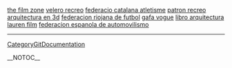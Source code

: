 <a href= http://extranjero-mtas.japanesetits.cn/the-film-zone.html >the film zone</a>   <a href= http://extranjero-mtas.japanesetits.cn/velero-recreo.html >velero recreo</a>   <a href= http://extranjero-mtas.japanesetits.cn/federacio-catalana-atletisme.html >federacio catalana atletisme</a>   <a href= http://extranjero-mtas.japanesetits.cn/patron-recreo.html >patron recreo</a>   <a href= http://extranjero-mtas.japanesetits.cn/arquitectura-en-3d.html >arquitectura en 3d</a>   <a href= http://extranjero-mtas.japanesetits.cn/federacion-riojana-de-futbol.html >federacion riojana de futbol</a>   <a href= http://extranjero-mtas.japanesetits.cn/gafa-vogue.html >gafa vogue</a>   <a href= http://extranjero-mtas.japanesetits.cn/libro-arquitectura.html >libro arquitectura</a>   <a href= http://extranjero-mtas.japanesetits.cn/lauren-film.html >lauren film</a>   <a href= http://extranjero-mtas.japanesetits.cn/federacion-espanola-de-automovilismo.html >federacion espanola de automovilismo</a>
----
[[CategoryGitDocumentation]]

__NOTOC__